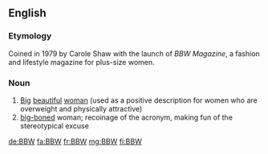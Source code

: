 ==English==
{{wikipedia|Big Beautiful Woman}}

===Etymology===
Coined in 1979 by Carole Shaw with the launch of ''BBW Magazine'', a fashion and lifestyle magazine for plus-size women.

===Noun===
{{en-noun}}

# [[big|Big]] [[beautiful]] [[woman]] (used as a positive description for women who are overweight and physically attractive)
# [[big-boned]] woman; recoinage of the acronym, making fun of the stereotypical excuse

[[de:BBW]]
[[fa:BBW]]
[[fr:BBW]]
[[mg:BBW]]
[[fi:BBW]]